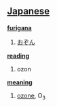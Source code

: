 == [[Japanese]] ==                                          

'''[[furigana]]'''
# [[おぞん]]

'''[[reading]]'''
# ozon

'''[[meaning]]'''
# [[ozone]], O<sub>3</sub>